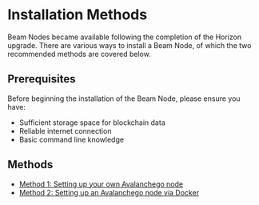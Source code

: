 
# Installation Methods

Beam Nodes became available following the completion of the Horizon upgrade. There are various ways to install a Beam Node, of which the two recommended methods are covered below.

## Prerequisites

Before beginning the installation of the Beam Node, please ensure you have:

- Sufficient storage space for blockchain data
- Reliable internet connection
- Basic command line knowledge

## Methods

- [Method 1: Setting up your own Avalanchego node](/nodes/run_node/method1)
- [Method 2: Setting up an Avalanchego node via Docker](/nodes/run_node/method2)

